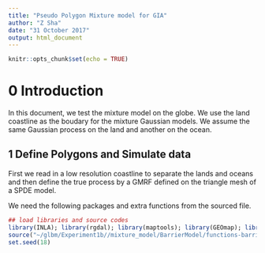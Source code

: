```yaml
---
title: "Pseudo Polygon Mixture model for GIA"
author: "Z Sha"
date: "31 October 2017"
output: html_document
---
```


```r
knitr::opts_chunk$set(echo = TRUE)
```

# 0 Introduction

In this document, we test the mixture model on the globe. We use the land coastline as the boudary for the mixture Gaussian models. We assume the same Gaussian process on the land and another on the ocean.


## 1 Define Polygons and Simulate data
First we read in a low resolution coastline to separate the lands and oceans and then define the true process by a GMRF defined on the triangle mesh of a SPDE model.

We need the following packages and extra functions from the sourced file.
```r
## load libraries and source codes
library(INLA); library(rgdal); library(maptools); library(GEOmap); library(rgl)
source("~/glbm/Experiment1b//mixture_model/BarrierModel/functions-barriers-dt-models-march2017.R")
set.seed(18)
```
